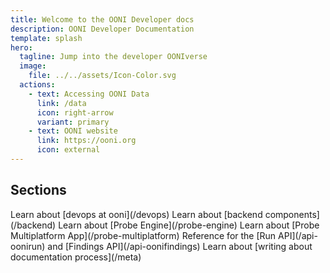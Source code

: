 ```yaml
---
title: Welcome to the OONI Developer docs
description: OONI Developer Documentation
template: splash
hero:
  tagline: Jump into the developer OONIverse
  image:
    file: ../../assets/Icon-Color.svg
  actions:
    - text: Accessing OONI Data
      link: /data
      icon: right-arrow
      variant: primary
    - text: OONI website
      link: https://ooni.org
      icon: external
---
```



## Sections

<CardGrid stagger>
    <Card title="Devops" icon="rocket">
        Learn about [devops at ooni](/devops)
    </Card>
    <Card title="Backend" icon="laptop">
        Learn about [backend components](/backend)
    </Card>
    <Card title="Probe Engine" icon="puzzle">
        Learn about [Probe Engine](/probe-engine)
    </Card>
    <Card title="Probe App" icon="star">
        Learn about [Probe Multiplatform App](/probe-multiplatform)
    </Card>
    <Card title="APIs" icon="forward-slash">
        Reference for the [Run API](/api-oonirun) and [Findings API](/api-oonifindings)
    </Card>
    <Card title="Meta" icon="document">
        Learn about [writing about documentation process](/meta)
    </Card>
</CardGrid>
